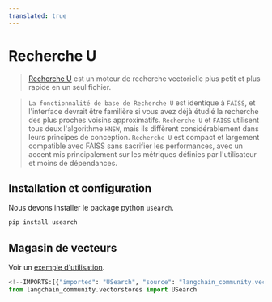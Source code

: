 ```yaml
---
translated: true
---
```


# Recherche U

>[Recherche U](https://unum-cloud.github.io/usearch/) est un moteur de recherche vectorielle plus petit et plus rapide en un seul fichier.

>`La fonctionnalité de base de Recherche U` est identique à `FAISS`, et l'interface devrait être
> familière si vous avez déjà étudié la recherche des plus proches voisins approximatifs.
> `Recherche U` et `FAISS` utilisent tous deux l'algorithme `HNSW`, mais ils diffèrent considérablement
> dans leurs principes de conception. `Recherche U` est compact et largement compatible avec FAISS sans
> sacrifier les performances, avec un accent mis principalement sur les métriques définies par l'utilisateur et moins de dépendances.

## Installation et configuration

Nous devons installer le package python `usearch`.

```bash
pip install usearch
```

## Magasin de vecteurs

Voir un [exemple d'utilisation](/docs/integrations/vectorstores/usearch).

```python
<!--IMPORTS:[{"imported": "USearch", "source": "langchain_community.vectorstores", "docs": "https://api.python.langchain.com/en/latest/vectorstores/langchain_community.vectorstores.usearch.USearch.html", "title": "USearch"}]-->
from langchain_community.vectorstores import USearch
```
